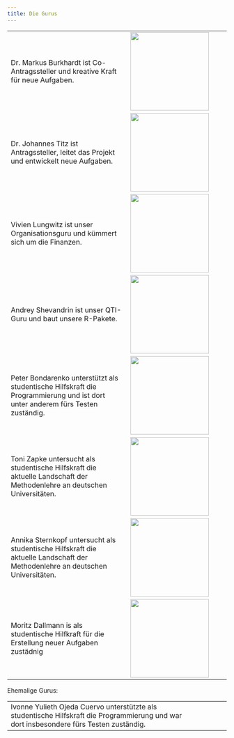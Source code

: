 ```yaml
---
title: Die Gurus
---
```


|                                                                                                                               |                                                                                                        |
|---------------------------------------|---------------------------------|
| Dr. Markus Burkhardt ist Co-Antragssteller und kreative Kraft für neue Aufgaben.                                              | ![](https://www.tu-chemnitz.de/hsw/psychologie/professuren/method/img/Staff/markus.jpg){width="180"}   |
| Dr. Johannes Titz ist Antragssteller, leitet das Projekt und entwickelt neue Aufgaben.                                        | ![](https://www.tu-chemnitz.de/hsw/psychologie/professuren/method/img/Staff/Johannes.jpg){width="180"} |
| Vivien Lungwitz ist unser Organisationsguru und kümmert sich um die Finanzen.                                                 | ![](https://www.tu-chemnitz.de/hsw/psychologie/professuren/method/img/Staff/vivien.jpg){width="180"}   |
| Andrey Shevandrin ist unser QTI-Guru und baut unsere R-Pakete.                                                                | ![](https://www.tu-chemnitz.de/hsw/psychologie/professuren/method/img/Staff/andrey.jpg){width="180"}   |
| Peter Bondarenko unterstützt als studentische Hilfskraft die Programmierung und ist dort unter anderem fürs Testen zuständig. | ![](https://www.tu-chemnitz.de/hsw/psychologie/professuren/method/img/Staff/Petr.jpg){width="180"}     |
| Toni Zapke untersucht als studentische Hilfskraft die aktuelle Landschaft der Methodenlehre an deutschen Universitäten.       | ![](https://www.tu-chemnitz.de/hsw/psychologie/professuren/method/img/Staff/toni.jpg){width="180"}     |
| Annika Sternkopf untersucht als studentische Hilfskraft die aktuelle Landschaft der Methodenlehre an deutschen Universitäten. | ![](https://www.tu-chemnitz.de/hsw/psychologie/professuren/method/img/Staff/annika.jpg){width="180"}   |
| Moritz Dallmann is als studentische Hilfkraft für die Erstellung neuer Aufgaben zustädnig                                                                                                           | ![](https://www.tu-chemnitz.de/hsw/psychologie/professuren/method/img/Staff/moritz.jpg){width="180"}                                                                                                        |

Ehemalige Gurus:

|                                                                                                                                          |     |
|-------------------------------------------------------------|-----------|
| Ivonne Yulieth Ojeda Cuervo unterstützte als studentische Hilfskraft die Programmierung und war dort insbesondere fürs Testen zuständig. |     |
